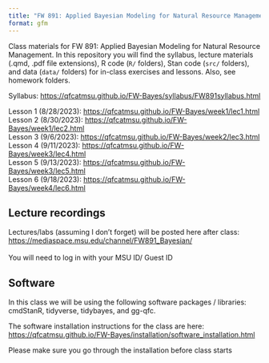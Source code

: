 ```yaml
---
title: "FW 891: Applied Bayesian Modeling for Natural Resource Management"
format: gfm
---
```


Class materials for FW 891: Applied Bayesian Modeling for Natural Resource Management. In this repository you will find the syllabus, lecture materials (.qmd, .pdf file extensions), R code (`R/` folders), Stan code (`src/` folders), and data (`data/` folders) for in-class exercises and lessons. Also, see homework folders.

Syllabus: <https://qfcatmsu.github.io/FW-Bayes/syllabus/FW891syllabus.html>

Lesson 1 (8/28/2023): <https://qfcatmsu.github.io/FW-Bayes/week1/lec1.html>\
Lesson 2 (8/30/2023): <https://qfcatmsu.github.io/FW-Bayes/week1/lec2.html>\
Lesson 3 (9/6/2023): <https://qfcatmsu.github.io/FW-Bayes/week2/lec3.html>\
Lesson 4 (9/11/2023): <https://qfcatmsu.github.io/FW-Bayes/week3/lec4.html>\
Lesson 5 (9/13/2023): <https://qfcatmsu.github.io/FW-Bayes/week3/lec5.html>\
Lesson 6 (9/18/2023): <https://qfcatmsu.github.io/FW-Bayes/week4/lec6.html>

## Lecture recordings

Lectures/labs (assuming I don't forget) will be posted here after class:\
<https://mediaspace.msu.edu/channel/FW891_Bayesian/>\
\
You will need to log in with your MSU ID/ Guest ID

## Software

In this class we will be using the following software packages / libraries: cmdStanR, tidyverse, tidybayes, and gg-qfc.

The software installation instructions for the class are here:\
[https://qfcatmsu.github.io/FW-Bayes/installation/software_installation.html](https://qfcatmsu.github.io/FW-Bayes/installation/software_installation.html){target="_blank"}

Please make sure you go through the installation before class starts

